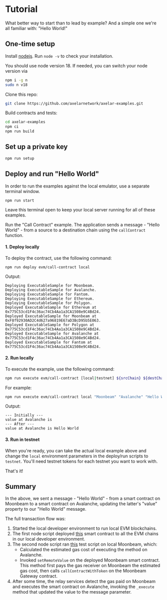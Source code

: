# Tutorial

What better way to start than to lead by example? And a simple one we're all familiar with: "Hello World!"

## One-time setup

Install [nodejs](https://nodejs.org/en/download/). Run `node -v` to check your installation.

You should use node version 18. If needed, you can switch your node version via

```bash
npm i -g n
sudo n v18
```

Clone this repo:

```bash
git clone https://github.com/axelarnetwork/axelar-examples.git
```

Build contracts and tests:

```bash
cd axelar-examples
npm ci
npm run build
```

## Set up a private key

```bash
npm run setup
```

## Deploy and run "Hello World"

In order to run the examples against the local emulator, use a separate terminal window.

```bash
npm run start
```

Leave this terminal open to keep your local server running for all of these examples.

Run the "Call Contract" example. The application sends a message - "Hello World" - from a source to a destination chain using the `callContract` function.

#### 1. Deploy locally

To deploy the contract, use the following command:

```bash
npm run deploy evm/call-contract local
```

Output:

```
Deploying ExecutableSample for Moonbeam.
Deploying ExecutableSample for Avalanche.
Deploying ExecutableSample for Fantom.
Deploying ExecutableSample for Ethereum.
Deploying ExecutableSample for Polygon.
Deployed ExecutableSample for Ethereum at 0x775C53cd1F4c36ac74Cb4Aa1a3CA1508e9C4Bd24.
Deployed ExecutableSample for Moonbeam at 0xF8f92930AD2C4d627a96819E67aD3BcD95b5E063.
Deployed ExecutableSample for Polygon at 0x775C53cd1F4c36ac74Cb4Aa1a3CA1508e9C4Bd24.
Deployed ExecutableSample for Avalanche at 0x775C53cd1F4c36ac74Cb4Aa1a3CA1508e9C4Bd24.
Deployed ExecutableSample for Fantom at 0x775C53cd1F4c36ac74Cb4Aa1a3CA1508e9C4Bd24.
```

#### 2. Run locally

To execute the example, use the following command:

```bash
npm run execute evm/call-contract [local|testnet] ${srcChain} ${destChain} ${message}
```

For example:

```bash
npm run execute evm/call-contract local "Moonbeam" "Avalanche" "Hello World"
```

Output:

```
--- Initially ---
value at Avalanche is
--- After ---
value at Avalanche is Hello World
```

#### 3. Run in testnet

When you're ready, you can take the actual local example above and change the `local` environment parameters in the deploy/run scripts to `testnet`. You'll need testnet tokens for each testnet you want to work with.

That's it!

## Summary

In the above, we sent a message - "Hello World" - from a smart contract on Moonbeam to a smart contract on Avalanche, updating the latter's "value" property to our "Hello World" message.

The full transaction flow was:

1. Started the local developer environment to run local EVM blockchains.
2. The first node script deployed [this](https://github.com/axelarnetwork/axelar-examples/blob/main/examples/evm/call-contract/ExecutableSample.sol) smart contract to all the EVM chains in our local developer environment.
3. The second node script ran [this](https://github.com/axelarnetwork/axelar-examples/blob/main/examples/evm/call-contract/index.js#L22) test script on local Moonbeam, which:
   - Calculated the estimated gas cost of executing the method on Avalanche.
   - Invoked `setRemoteValue` on the deployed Moonbeam smart contract. This method first pays the gas receiver on Moonbeam the estimated gas cost, then calls `callContractWithToken` on the Moonbeam Gateway contract.
4. After some time, the relay services detect the gas paid on Moonbeam and executes the smart contract on Avalanche, invoking the `_execute` method that updated the value to the message parameter.

